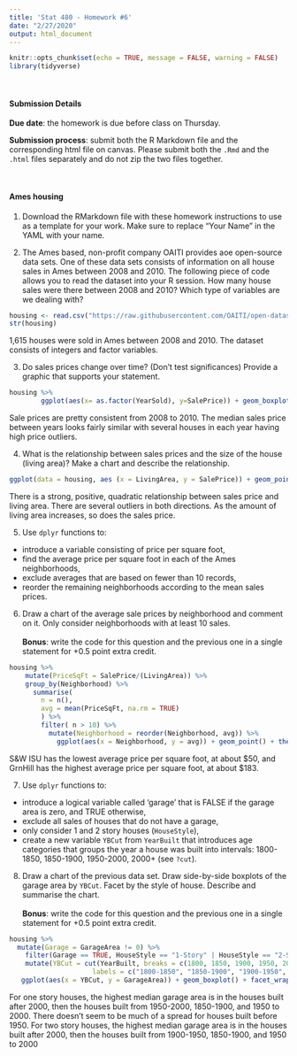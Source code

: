 ```yaml
---
title: 'Stat 480 - Homework #6'
date: "2/27/2020"
output: html_document
---
```


```r
knitr::opts_chunk$set(echo = TRUE, message = FALSE, warning = FALSE)
library(tidyverse)
```

<br/>

#### Submission Details

**Due date**: the homework is due before class on Thursday. 

**Submission process**: submit both the R Markdown file and the corresponding html file on canvas. Please submit both the `.Rmd` and the `.html` files separately and do not zip the two files together.

<br/>

#### Ames housing

  
1. Download the RMarkdown file with these homework instructions to use as a template for your work. Make sure to replace "Your Name" in the YAML with your name.

  
2. The Ames based, non-profit company OAITI provides aoe open-source data sets. One of these data sets consists of information on all house sales in Ames between 2008 and 2010. The following piece of code allows you to read the dataset into your R session. How many house sales were there between 2008 and 2010? Which type of variables are we dealing with?

```r
housing <- read.csv("https://raw.githubusercontent.com/OAITI/open-datasets/master/Housing%20Data/Ames-Housing.csv")
str(housing)
```

1,615 houses were sold in Ames between 2008 and 2010. The dataset consists of integers and factor variables.

  
3. Do sales prices change over time? (Don't test significances) Provide a graphic that supports your statement.

```r
housing %>%
        ggplot(aes(x= as.factor(YearSold), y=SalePrice)) + geom_boxplot()
```

Sale prices are pretty consistent from 2008 to 2010. The median sales price between years looks fairly similar with several houses in each year having high price outliers.
  
4. What is the relationship between sales prices and the size of the house (living area)? Make a chart and describe the relationship.

```r
ggplot(data = housing, aes (x = LivingArea, y = SalePrice)) + geom_point()

```

There is a strong, positive, quadratic relationship between sales price and living area. There are several outliers in both directions. As the amount of living area increases, so does the sales price.

5. Use `dplyr` functions to:  
  
  - introduce a variable consisting of price per square foot,   
  - find the average price per square foot in each of the Ames neighborhoods,            
  - exclude averages that are based on fewer than 10 records,  
  - reorder the remaining neighborhoods according to the mean sales prices.  


6. Draw a chart of the average sale prices by neighborhood and comment on it. Only consider neighborhoods with at least 10 sales. <br><br> **Bonus**: write the code for this question and the previous one in a single statement for +0.5 point extra credit.

```r
housing %>%
    mutate(PriceSqFt = SalePrice/(LivingArea)) %>% 
    group_by(Neighborhood) %>%
      summarise(
        n = n(),
        avg = mean(PriceSqFt, na.rm = TRUE)
        ) %>%
        filter( n > 10) %>%
          mutate(Neighborhood = reorder(Neighborhood, avg)) %>% 
            ggplot(aes(x = Neighborhood, y = avg)) + geom_point() + theme(axis.text.x = element_text(angle = 90))

```

S&W ISU has the lowest average price per square foot, at about \$50, and GrnHill has the highest average price per square foot, at about \$183.


7. Use `dplyr` functions to:

  - introduce a logical variable called 'garage' that is FALSE if the garage area is zero, and TRUE otherwise,
  - exclude all sales of houses that do not have a garage,
  - only consider 1 and 2 story houses (`HouseStyle`),
  - create a new variable `YBCut` from `YearBuilt` that introduces age categories that groups the year a house was built into intervals: 1800-1850, 1850-1900, 1950-2000, 2000+ (see `?cut`).
  
  
8. Draw a chart of the previous data set. Draw side-by-side boxplots of the garage area by `YBCut`. Facet by the style of house. Describe and summarise the chart. <br><br> **Bonus**: write the code for this question and the previous one in a single statement for +0.5 point extra credit.

```r
housing %>% 
  mutate(Garage = GarageArea != 0) %>%
    filter(Garage == TRUE, HouseStyle == "1-Story" | HouseStyle == "2-Story") %>%
    mutate(YBCut = cut(YearBuilt, breaks = c(1800, 1850, 1900, 1950, 2000, 2010), 
                     labels = c("1800-1850", "1850-1900", "1900-1950", "1950-2000", "2000+"))) %>%
   ggplot(aes(x = YBCut, y = GarageArea)) + geom_boxplot() + facet_wrap(~HouseStyle) + theme(axis.text.x = element_text(angle = 90))
```

For one story houses, the highest median garage area is in the houses built after 2000, then the houses built from 1950-2000, 1850-1900, and 1950 to 2000. There doesn’t seem to be much of a spread for houses built before 1950. For two story houses, the highest median garage area is in the houses built after 2000, then the houses built from 1900-1950, 1850-1900, and 1950 to 2000




